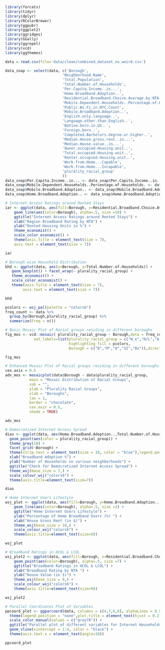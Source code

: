 
```r

library(forcats)
library(tidyr)
library(dplyr)
library(RColorBrewer)
library(ggpubr)
library(ggplot2)
library(ggridges)
library(GGally)
library(ggrepel)
library(vcd)
library(ggthemes)

```

```r
data = read.csv(file='data/clean/combined_dataset_no_weird.csv')

data_snap <- select(data, c('Borough',
                          'Neighborhood.Name',
                          'Total.Population',
                          'Total.Number.of.Households',
                          'Per.Capita.Income..in...',
                          'Home.Broadband.Adoption..', 
                          'Residential.Broadband.Choice.Average.by.NTA',
                          'Mobile.Dependent.Households..Percentage.of.Households.' ,
                          'Public.Wi.Fi.in.NYC.Count', 
                          'Mobile.Broadband.Adoption..',
                          'English.only.language..',
                          'Language.other.than.English..',
                          'Native.born.in.US..',
                          'Foreign.born..',
                          'Completed.Bachelors.degree.or.higher..',
                          'Median.House.gross.rent..in...',
                          'Median.House.value..in...', 
                          'Owner.occupied.Housing.unit..',
                          'Total.occupied.Housing.unit..',
                          'Renter.occupied.Housing.unit..',
                          'Work.from.Home...Capable',
                          'Work.from.Home...Incapable',
                          'plurality_racial_group'
                          ))
data_snap$Per.Capita.Income..in... <- data_snap$Per.Capita.Income..in.../1000
data_snap$Mobile.Dependent.Households..Percentage.of.Households. <- data_snap$Mobile.Dependent.Households..Percentage.of.Households. * 100
data_snap$Mobile.Broadband.Adoption.. <- data_snap$Mobile.Broadband.Adoption.. * 100
data_snap$Home.Broadband.Adoption.. <- data_snap$Home.Broadband.Adoption.. * 100

```

```r
# Internet Access Ratings around Rented Stays
iar <- ggplot(data, aes(fill=Borough, x=Residential.Broadband.Choice.Average.by.NTA, y=Renter.occupied.Housing.unit..)) +
    geom_line(aes(color=Borough), alpha=.5, size =10) +
    ggtitle("Internet Access Ratings around Rented Stays") +
    xlab("Region Broadband Rating by NTA") +
    ylab("Rented Housing Units in %") +
    theme_economist() + 
    scale_color_economist() +
    theme(axis.title = element_text(size = 7),
    axis.text = element_text(size = 7))

iar
```


```r
# Borough wise Household Distribution
bhd <- ggplot(data, aes(x=Borough, y=Total.Number.of.Households)) +
   geom_boxplot() + facet_wrap(~ plurality_racial_group) +
   theme_economist() + 
   scale_color_economist() +
   theme(axis.title = element_text(size = 7),
        axis.text = element_text(size = 7))

bhd
```


```r
pcolors <- wsj_pal(palette = "colors6")
freq_count <- data %>%
  group_by(Borough,plurality_racial_group) %>%
  summarize(Freq = n())

# Basic Mosaic Plot of Racial groups residing in different boroughs
fig_mos <- vcd::mosaic( plurality_racial_group ~ Borough,data = freq_count,
             set_labels=list(plurality_racial_group = c("W_e","H/L","A_n","B/A_n"),
                             highlighting_fill = pcolors,
                             Borough = c("B","M","Q","SI","Bx")),direction = c("v","h"))

fig_mos

```

```r
# Enhanced Mosaic Plot of Racial groups residing in different boroughs
cex.axis = 0.5
adv_mos <- mosaicplot(data$Borough ~ data$plurality_racial_group, 
           main = "Mosaic Distribution of Racial Groups",
           sub = "",
           ylab = "Plurality Racial Groups",
           xlab = "Boroughs",
           las = 1,
           border = "chocolate",
           cex.axis = 0.5,
           shade = TRUE)

adv_mos
```

```r
# Democratized Internet Access Spread
dias <- ggplot(data, aes(Home.Broadband.Adoption..,Total.Number.of.Households)) +
  geom_point(aes(color = plurality_racial_group)) +
  theme_grey(10) +
  facet_grid(~Borough) +
  theme(strip.text = element_text(size = 10, color = "blue"),legend.position = "bottom") +
  xlab("Broadband Adoption %") +
  ylab("Number of Households in various neighborhoods") +
  ggtitle("Check for Democratized Internet Access Spread") +
  theme_wsj(base_size = 7,) +
  scale_colour_wsj("colors6") +
  theme(axis.title=element_text(size=7))

dias
```

```r
# Home Internet Users Lifestyle
wsj_plot <- ggplot(data, aes(fill=Borough, y=Home.Broadband.Adoption.., x=Median.House.gross.rent..in...)) +
    geom_line(aes(color=Borough), alpha=.5, size =2) +
    ggtitle("Home Internet Users Lifestyle") +
    ylab("Percentage of Home Broadband Users (%) ") +
    xlab("House Gross Rent (in $)") +
    theme_wsj(base_size = 10,) +
    scale_colour_wsj("colors6") +
    theme(axis.title=element_text(size=9))

wsj_plot

```

```r

# Broadband Ratings in HCOL & LCOL
wsj_plot2 <- ggplot(data, aes(fill=Borough, x=Residential.Broadband.Choice.Average.by.NTA, y=Median.House.value..in...)) +
    geom_point(aes(color=Borough), alpha=.5, size =7) +
    ggtitle("Broadband Ratings in HCOL & LCOL") +
    xlab("Broadband Rating by NTA ") +
    ylab("House Value (in $)") +
    theme_wsj(base_size = 9,) +
    scale_colour_wsj("colors6") +
    theme(axis.title=element_text(size=9))

wsj_plot2

```


```r

# Parallel Coordinates Plot of Variables
ppcoord_plot <- ggparcoord(data, columns = c(4,7,6,8), alphaLines = 0.5,scale = "uniminmax", splineFactor = 10, showPoints = TRUE) +
  theme(legend.position = "none",plot.title = element_text(hjust = 0.2)) +
  scale_color_manual(values = c("grey70")) +
  ggtitle("Parallel plot of different variables for Internet Households") +
  geom_vline(xintercept = 1:4, color = "black") +
  theme(axis.text.x = element_text(angle=10))

ppcoord_plot
```


